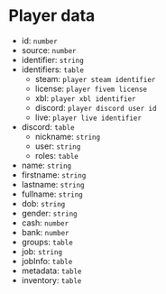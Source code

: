 # Player data

* id: `number`
* source: `number`
* identifier: `string`
* identifiers: `table`
    * steam: `player steam identifier`
    * license: `player fivem license`
    * xbl: `player xbl identifier`
    * discord: `player discord user id`
    * live: `player live identifier`
* discord: `table`
    * nickname: `string`
    * user: `string`
    * roles: `table`
* name: `string`
* firstname: `string`
* lastname: `string`
* fullname: `string`
* dob: `string`
* gender: `string`
* cash: `number`
* bank: `number`
* groups: `table`
* job: `string`
* jobInfo: `table`
* metadata: `table`
* inventory: `table`
